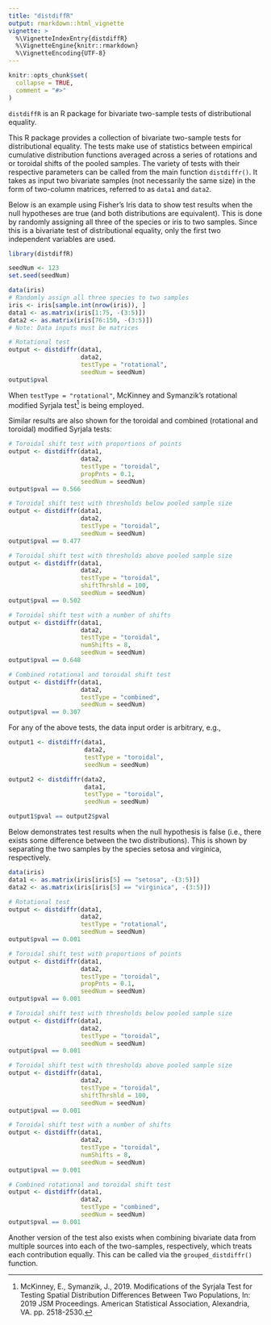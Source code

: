 ```yaml
---
title: "distdiffR"
output: rmarkdown::html_vignette
vignette: >
  %\VignetteIndexEntry{distdiffR}
  %\VignetteEngine{knitr::rmarkdown}
  %\VignetteEncoding{UTF-8}
---
```


```r
knitr::opts_chunk$set(
  collapse = TRUE,
  comment = "#>"
)
```
`distdiffR` is an R package for bivariate two-sample tests of distributional equality.

This R package provides a collection of bivariate two-sample tests for distributional equality. The tests make use of statistics between empirical cumulative distribution functions averaged across a series of rotations and or toroidal shifts of the pooled samples. The variety of tests with their respective parameters can be called from the main function `distdiffr()`. It takes as input two bivariate samples (not necessarily the same size) in the form of two-column matrices, referred to as `data1` and `data2`.

Below is an example using Fisher's Iris data to show test results when the null hypotheses are true (and both distributions are equivalent). This is done by randomly assigning all three of the species or iris to two samples. Since this is a bivariate test of distributional equality, only the first two independent variables are used.

```r
library(distdiffR)

seedNum <- 123
set.seed(seedNum)

data(iris)
# Randomly assign all three species to two samples
iris <- iris[sample.int(nrow(iris)), ]
data1 <- as.matrix(iris[1:75, -(3:5)])
data2 <- as.matrix(iris[76:150, -(3:5)])
# Note: Data inputs must be matrices

# Rotational test
output <- distdiffr(data1,
                    data2,
                    testType = "rotational",
                    seedNum = seedNum)
output$pval
```

When `testType = "rotational"`, McKinney and Symanzik's rotational modified Syrjala test[^1] is being employed.

[^1]: McKinney, E., Symanzik, J., 2019. Modifications of the Syrjala Test for Testing Spatial Distribution Differences Between Two Populations, In: 2019 JSM Proceedings. American Statistical Association, Alexandria, VA. pp. 2518-2530.

Similar results are also shown for the toroidal and combined (rotational and toroidal) modified Syrjala tests:

```r
# Toroidal shift test with proportions of points
output <- distdiffr(data1,
                    data2,
                    testType = "toroidal",
                    propPnts = 0.1,
                    seedNum = seedNum)
output$pval == 0.566

# Toroidal shift test with thresholds below pooled sample size
output <- distdiffr(data1,
                    data2,
                    testType = "toroidal",
                    seedNum = seedNum)
output$pval == 0.477

# Toroidal shift test with thresholds above pooled sample size
output <- distdiffr(data1,
                    data2,
                    testType = "toroidal",
                    shiftThrshld = 100,
                    seedNum = seedNum)
output$pval == 0.502

# Toroidal shift test with a number of shifts
output <- distdiffr(data1,
                    data2,
                    testType = "toroidal",
                    numShifts = 8,
                    seedNum = seedNum)
output$pval == 0.648

# Combined rotational and toroidal shift test
output <- distdiffr(data1,
                    data2,
                    testType = "combined",
                    seedNum = seedNum)
output$pval == 0.307
```

For any of the above tests, the data input order is arbitrary, e.g.,

```r
output1 <- distdiffr(data1,
                     data2,
                     testType = "toroidal",
                     seedNum = seedNum)

output2 <- distdiffr(data2,
                     data1,
                     testType = "toroidal",
                     seedNum = seedNum)

output1$pval == output2$pval
```

Below demonstrates test results when the null hypothesis is false (i.e., there exists some difference between the two distributions). This is shown by separating the two samples by the species setosa and virginica, respectively.

```r
data(iris)
data1 <- as.matrix(iris[iris[5] == "setosa", -(3:5)])
data2 <- as.matrix(iris[iris[5] == "virginica", -(3:5)])

# Rotational test
output <- distdiffr(data1,
                    data2,
                    testType = "rotational",
                    seedNum = seedNum)
output$pval == 0.001

# Toroidal shift test with proportions of points
output <- distdiffr(data1,
                    data2,
                    testType = "toroidal",
                    propPnts = 0.1,
                    seedNum = seedNum)
output$pval == 0.001

# Toroidal shift test with thresholds below pooled sample size
output <- distdiffr(data1,
                    data2,
                    testType = "toroidal",
                    seedNum = seedNum)
output$pval == 0.001

# Toroidal shift test with thresholds above pooled sample size
output <- distdiffr(data1,
                    data2,
                    testType = "toroidal",
                    shiftThrshld = 100,
                    seedNum = seedNum)
output$pval == 0.001

# Toroidal shift test with a number of shifts
output <- distdiffr(data1,
                    data2,
                    testType = "toroidal",
                    numShifts = 8,
                    seedNum = seedNum)
output$pval == 0.001

# Combined rotational and toroidal shift test
output <- distdiffr(data1,
                    data2,
                    testType = "combined",
                    seedNum = seedNum)
output$pval == 0.001

```

Another version of the test also exists when combining bivariate data from multiple sources into each of the two-samples, respectively, which treats each contribution equally. This can be called via the `grouped_distdiffr()` function.

